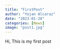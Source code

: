 ```yaml
---
title: "FirstPost"
author: "Yojan Alcaraz"
date: "2023-01-20"
categories: [News]
image: "post1.jpg"
---
```


Hi, This is my first post
